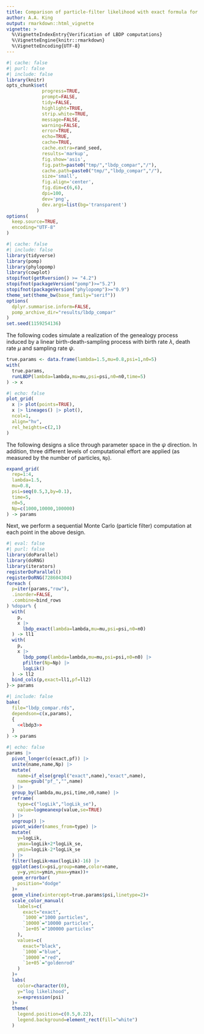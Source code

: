 ```yaml
---
title: Comparison of particle-filter likelihood with exact formula for the linear birth-death-sampling process
author: A.A. King
output: rmarkdown::html_vignette
vignette: >
  %\VignetteIndexEntry{Verification of LBDP computations}
  %\VignetteEngine{knitr::rmarkdown}
  %\VignetteEncoding{UTF-8}
---
```


```r
#| cache: false
#| purl: false
#| include: false
library(knitr)
opts_chunk$set(
             progress=TRUE,
             prompt=FALSE,
             tidy=FALSE,
             highlight=TRUE,
             strip.white=TRUE,
             message=FALSE,
             warning=FALSE,
             error=TRUE,
             echo=TRUE,
             cache=TRUE,
             cache.extra=rand_seed,
             results='markup',
             fig.show='asis',
             fig.path=paste0("tmp/","lbdp_compar","/"),
             cache.path=paste0("tmp/","lbdp_compar","/"),
             size='small',
             fig.align='center',
             fig.dim=c(6,6),
             dpi=100,
             dev='png',
             dev.args=list(bg='transparent')
           )
options(
  keep.source=TRUE,
  encoding="UTF-8"
)
```

```r
#| cache: false
#| include: false
library(tidyverse)
library(pomp)
library(phylopomp)
library(cowplot)
stopifnot(getRversion() >= "4.2")
stopifnot(packageVersion("pomp")>="5.2")
stopifnot(packageVersion("phylopomp")>="0.9")
theme_set(theme_bw(base_family="serif"))
options(
  dplyr.summarise.inform=FALSE,
  pomp_archive_dir="results/lbdp_compar"
)
set.seed(1159254136)
```

The following codes simulate a realization of the genealogy process induced by a linear birth-death-sampling process with birth rate $\lambda$, death rate $\mu$ and sampling rate $\psi$.


```r
true.params <- data.frame(lambda=1.5,mu=0.8,psi=1,n0=5)
with(
  true.params,
  runLBDP(lambda=lambda,mu=mu,psi=psi,n0=n0,time=5)
) -> x
```

```r
#| echo: false
plot_grid(
  x |> plot(points=TRUE),
  x |> lineages() |> plot(),
  ncol=1,
  align="hv",
  rel_heights=c(2,1)
)
```

The following designs a slice through parameter space in the $\psi$ direction.
In addition, three different levels of computational effort are applied (as measured by the number of particles, `Np`).

```r
expand_grid(
  rep=1:4,
  lambda=1.5,
  mu=0.8,
  psi=seq(0.5,3,by=0.1),
  time=5,
  n0=5,
  Np=c(1000,10000,100000)
) -> params
```

Next, we perform a sequential Monte Carlo (particle filter) computation at each point in the above design.

```r
#| eval: false
#| purl: false
library(doParallel)
library(doRNG)
library(iterators)
registerDoParallel()
registerDoRNG(728604304)
foreach (
  p=iter(params,"row"),
  .inorder=FALSE,
  .combine=bind_rows
) %dopar% {
  with(
    p,
    x |>
      lbdp_exact(lambda=lambda,mu=mu,psi=psi,n0=n0)
  ) -> ll1
  with(
    p,
    x |>
      lbdp_pomp(lambda=lambda,mu=mu,psi=psi,n0=n0) |>
      pfilter(Np=Np) |>
      logLik()
  ) -> ll2
  bind_cols(p,exact=ll1,pf=ll2)
}-> params
```
```r
#| include: false
bake(
  file="lbdp_compar.rds",
  dependson=c(x,params),
  {
    <<lbdp3>>
  }
) -> params
```

```r
#| echo: false
params |>
  pivot_longer(c(exact,pf)) |>
  unite(name,name,Np) |>
  mutate(
    name=if_else(grepl("exact",name),"exact",name),
    name=gsub("pf_","",name)
  ) |>
  group_by(lambda,mu,psi,time,n0,name) |>
  reframe(
    type=c("logLik","logLik_se"),
    value=logmeanexp(value,se=TRUE)
  ) |>
  ungroup() |>
  pivot_wider(names_from=type) |>
  mutate(
    y=logLik,
    ymax=logLik+2*logLik_se,
    ymin=logLik-2*logLik_se
  ) |>
  filter(logLik>max(logLik)-16) |>
  ggplot(aes(x=psi,group=name,color=name,
    y=y,ymin=ymin,ymax=ymax))+
  geom_errorbar(
    position="dodge"
  )+
  geom_vline(xintercept=true.params$psi,linetype=2)+
  scale_color_manual(
    labels=c(
      exact="exact",
      `1000`="1000 particles",
      `10000`="10000 particles",
      `1e+05`="100000 particles"
    ),
    values=c(
      exact="black",
      `1000`="blue",
      `10000`="red",
      `1e+05`="goldenrod"
    )
  )+
  labs(
    color=character(0),
    y="log likelihood",
    x=expression(psi)
  )+
  theme(
    legend.position=c(0.5,0.22),
    legend.background=element_rect(fill="white")
  )
```
